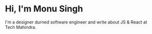# Hi, I'm Monu Singh

I'm a designer durned software engineer and write about JS & React at Tech Mahindra.
